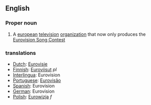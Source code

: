 ==English==
===Proper noun===
# A [[european]] [[television]] [[organization]] that now only produces the [[Eurovision Song Contest]]

=== translations ===
*[[Dutch]]: [[Eurovisie]]
*[[Finnish]]: [[Euroviisut]] ''pl''
*[[Interlingua]]: Eurovision
*[[Portuguese]]: [[Eurovisão]]
*[[Spanish]]: Eurovision
*[[German]]: Eurovision
*[[Polish]]: [[Eurowizja]] ''f''